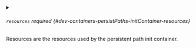 


<details className="config-field" data-expandable="true">
<summary>

###### `resources` <span className="config-field-required" data-required="false">required</span> <span className="config-field-type"></span> <span className="config-field-default"></span> <span className="config-field-enum"></span> {#dev-containers-persistPaths-initContainer-resources}

Resources are the resources used by the persistent path init container.

</summary>

<PartialResourcesreference />


</details>
